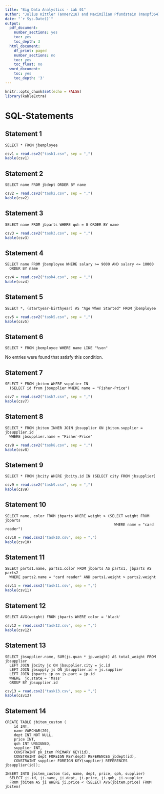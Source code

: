 ```yaml
---
title: "Big Data Analystics - Lab 01"
author: "Julius Kittler (anner218) and Maximilian Pfundstein (maxpf364)"
date: "`r Sys.Date()`"
output:
  pdf_document:
    number_sections: yes
    toc: yes
    toc_depth: 3
  html_document:
    df_print: paged
    number_sections: no
    toc: yes
    toc_float: no
  word_document:
    toc: yes
    toc_depth: '3'
---
```


```r
knitr::opts_chunk$set(echo = FALSE)
library(kableExtra)
```

# SQL-Statements

## Statement 1

```mysql
SELECT * FROM jbemployee
```

```r
csv1 = read.csv2("task1.csv", sep = ",")
kable(csv1)
```

## Statement 2

```mysql
SELECT name FROM jbdept ORDER BY name
```

```r
csv2 = read.csv2("task2.csv", sep = ",")
kable(csv2)
```

## Statement 3

```mysql
SELECT name FROM jbparts WHERE qoh = 0 ORDER BY name
```

```r
csv3 = read.csv2("task3.csv", sep = ",")
kable(csv3)
```

## Statement 4

```mysql
SELECT name FROM jbemployee WHERE salary >= 9000 AND salary <= 10000
  ORDER BY name
```

```r
csv4 = read.csv2("task4.csv", sep = ",")
kable(csv4)
```

## Statement 5

```mysql
SELECT *, (startyear-birthyear) AS "Age When Started" FROM jbemployee
```

```r
csv5 = read.csv2("task5.csv", sep = ",")
kable(csv5)
```

## Statement 6

```mysql
SELECT * FROM jbemployee WHERE name LIKE "%son"
```

No entries were found that satisfy this condition.

## Statement 7

```mysql
SELECT * FROM jbitem WHERE supplier IN
  (SELECT id from jbsupplier WHERE name = "Fisher-Price")
```

```r
csv7 = read.csv2("task7.csv", sep = ",")
kable(csv7)
```

## Statement 8

```mysql
SELECT * FROM jbitem INNER JOIN jbsupplier ON jbitem.supplier = jbsupplier.id
  WHERE jbsupplier.name = "Fisher-Price"
```

```r
csv8 = read.csv2("task8.csv", sep = ",")
kable(csv8)
```

## Statement 9

```mysql
SELECT * FROM jbcity WHERE jbcity.id IN (SELECT city FROM jbsupplier)
```

```r
csv9 = read.csv2("task9.csv", sep = ",")
kable(csv9)
```

## Statement 10

```mysql
SELECT name, color FROM jbparts WHERE weight > (SELECT weight FROM jbparts
                                                  WHERE name = "card reader")
```

```r
csv10 = read.csv2("task10.csv", sep = ",")
kable(csv10)
```

## Statement 11

```mysql
SELECT parts1.name, parts1.color FROM jbparts AS parts1, jbparts AS parts2
  WHERE parts2.name = "card reader" AND parts1.weight > parts2.weight
```

```r
csv11 = read.csv2("task11.csv", sep = ",")
kable(csv11)
```

## Statement 12

```mysql
SELECT AVG(weight) FROM jbparts WHERE color = 'black'
```

```r
csv12 = read.csv2("task12.csv", sep = ",")
kable(csv12)
```

## Statement 13

```mysql
SELECT jbsupplier.name, SUM(js.quan * jp.weight) AS total_weight FROM jbsupplier
  LEFT JOIN jbcity jc ON jbsupplier.city = jc.id
  LEFT JOIN jbsupply js ON jbsupplier.id = js.supplier
  LEFT JOIN jbparts jp on js.part = jp.id
  WHERE  jc.state = 'Mass'
  GROUP BY jbsupplier.id
```

```r
csv13 = read.csv2("task13.csv", sep = ",")
kable(csv13)
```

## Statement 14

```mysql
CREATE TABLE jbitem_custom (
    id INT,
    name VARCHAR(20),
    dept INT NOT NULL,
    price INT,
    qoh INT UNSIGNED,
    supplier INT,
    CONSTRAINT pk_item PRIMARY KEY(id),
    CONSTRAINT dept FOREIGN KEY(dept) REFERENCES jbdept(id),
    CONSTRAINT supplier FOREIGN KEY(supplier) REFERENCES jbsupplier(id));

INSERT INTO jbitem_custom (id, name, dept, price, qoh, supplier)
  SELECT ji.id, ji.name, ji.dept, ji.price, ji.qoh, ji.supplier
  FROM jbitem AS ji WHERE ji.price < (SELECT AVG(jbitem.price) FROM jbitem)
```
